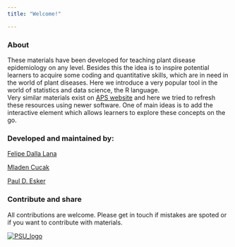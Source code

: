 ```yaml
---
title: "Welcome!"

---
```



### About

These materials have been developed for teaching plant disease epidemiology on any level. Besides this the idea is to inspire potential learners to acquire some coding and quantitative skills, which are in need in the world of plant diseases. Here we introduce a very popular tool in the world of statistics and data science, the R language.  
Very similar materials exist on [APS website](https://www.apsnet.org/edcenter/disimpactmngmnt/topc/EcologyAndEpidemiologyInR/Pages/default.aspx)
and here we tried to refresh these resources using newer software. One of main ideas is to add the interactive element which allows learners to explore these concepts on the go.  
 
### Developed and maintained by:  
[Felipe Dalla Lana](https://www.lsu.edu/agriculture/plant/about/faculty-staff/lana.php)

[Mladen Cucak](https://mladencucak.netlify.app/)

[Paul D. Esker](https://plantpath.psu.edu/directory/pde6)

### Contribute and share

All contributions are welcome.  Please get in touch if mistakes are spoted or if you want to contribute with materials. 



[![PSU_logo](./figures/PSU_logo.png "PPEM website")](https://plantpath.psu.edu/)
